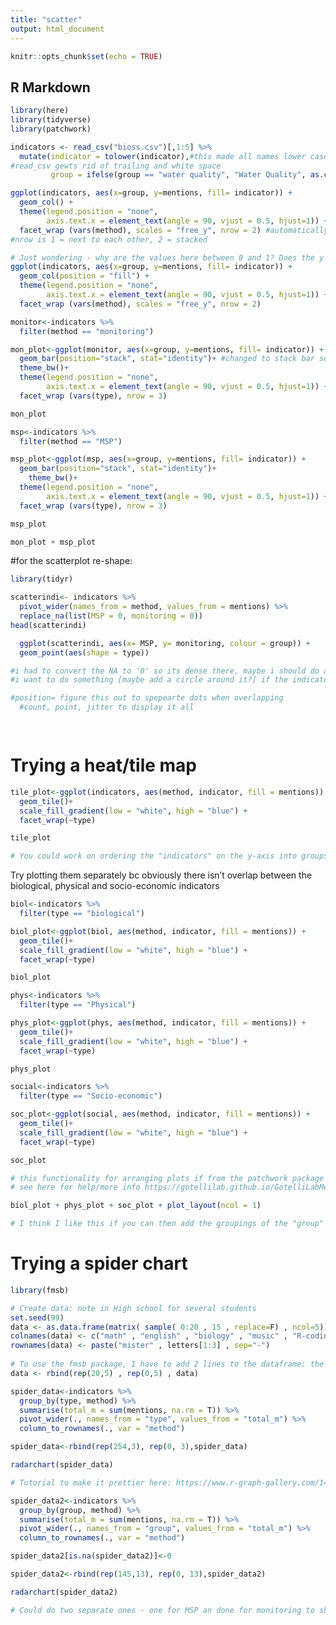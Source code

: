 ```yaml
---
title: "scatter"
output: html_document
---
```


```r
knitr::opts_chunk$set(echo = TRUE)
```

## R Markdown

```r
library(here)
library(tidyverse)
library(patchwork)
```


```r
indicators <- read_csv("bioss.csv")[,1:5] %>% 
  mutate(indicator = tolower(indicator),#this made all names lower case 
#read_csv gewts rid of trailing and white space 
         group = ifelse(group == "water quality", "Water Quality", as.character(group))) #there was two water quality groups so I change them to be just one now.

ggplot(indicators, aes(x=group, y=mentions, fill= indicator)) +
  geom_col() + 
  theme(legend.position = "none",
        axis.text.x = element_text(angle = 90, vjust = 0.5, hjust=1)) + 
  facet_wrap (vars(method), scales = "free_y", nrow = 2) #automatically does same scale to change this adding free scales argment. 
#nrow is 1 = next to each other, 2 = stacked 


```
```r
# Just wondering - why are the values here between 0 and 1? Does the y axis represent the proportion of mentions of each type or??
ggplot(indicators, aes(x=group, y=mentions, fill= indicator)) +
  geom_col(position = "fill") + 
  theme(legend.position = "none",
        axis.text.x = element_text(angle = 90, vjust = 0.5, hjust=1)) + 
  facet_wrap (vars(method), scales = "free_y", nrow = 2) 
```



```r
monitor<-indicators %>% 
  filter(method == "monitoring")

mon_plot<-ggplot(monitor, aes(x=group, y=mentions, fill= indicator)) +
  geom_bar(position="stack", stat="identity")+ #changed to stack bar so that you can see the # of mentions
  theme_bw()+
  theme(legend.position = "none",
        axis.text.x = element_text(angle = 90, vjust = 0.5, hjust=1)) + 
  facet_wrap (vars(type), nrow = 3) 

mon_plot
```
```r
msp<-indicators %>% 
  filter(method == "MSP")

msp_plot<-ggplot(msp, aes(x=group, y=mentions, fill= indicator)) +
  geom_bar(position="stack", stat="identity")+ 
    theme_bw()+
  theme(legend.position = "none",
        axis.text.x = element_text(angle = 90, vjust = 0.5, hjust=1)) + 
  facet_wrap (vars(type), nrow = 3) 

msp_plot
```
```r
mon_plot + msp_plot
```


#for the scatterplot re-shape:
```r
library(tidyr)

scatterindi<- indicators %>% 
  pivot_wider(names_from = method, values_from = mentions) %>% 
  replace_na(list(MSP = 0, monitoring = 0)) 
head(scatterindi)

```

```r
  ggplot(scatterindi, aes(x= MSP, y= monitoring, colour = group)) + 
  geom_point(aes(shape = type))

#i had to convert the NA to '0' so its dense there, maybe i should do a thing about this? 
#i want to do something [maybe add a circle around it?] if the indicator is one that is both MSP and monitoring, unsure of how~!

#position= figure this out to spepearte dots when overlapping
  #count, point, jitter to display it all 

  
```

# Trying a heat/tile map

```r
tile_plot<-ggplot(indicators, aes(method, indicator, fill = mentions)) +
  geom_tile()+
  scale_fill_gradient(low = "white", high = "blue") +
  facet_wrap(~type)

tile_plot

# You could work on ordering the "indicators" on the y-axis into groups based on the "group" column and labelling that on the y-axis to make it clear what braod categories each fall into
```

Try plotting them separately bc obviously there isn't overlap between the biological, physical and socio-economic indicators
```r
biol<-indicators %>% 
  filter(type == "biological")

biol_plot<-ggplot(biol, aes(method, indicator, fill = mentions)) +
  geom_tile()+
  scale_fill_gradient(low = "white", high = "blue") +
  facet_wrap(~type)

biol_plot
```

```r
phys<-indicators %>% 
  filter(type == "Physical")

phys_plot<-ggplot(phys, aes(method, indicator, fill = mentions)) +
  geom_tile()+
  scale_fill_gradient(low = "white", high = "blue") +
  facet_wrap(~type)

phys_plot
```

```r
social<-indicators %>% 
  filter(type == "Socio-economic")

soc_plot<-ggplot(social, aes(method, indicator, fill = mentions)) +
  geom_tile()+
  scale_fill_gradient(low = "white", high = "blue") +
  facet_wrap(~type)

soc_plot
```

```r
# this functionality for arranging plots if from the patchwork package
# see here for help/more info https://gotellilab.github.io/GotelliLabMeetingHacks/NickGotelli/ggplotPatchwork.html

biol_plot + phys_plot + soc_plot + plot_layout(ncol = 1)

# I think I like this if you can then add the groupings of the "group" types along the y-axis as well (you would need to reorder the y-axis names based on the "group" then could add in the group in powerpoint or illustrator afterwards)
```


# Trying a spider chart

```r
library(fmsb)

# Create data: note in High school for several students
set.seed(99)
data <- as.data.frame(matrix( sample( 0:20 , 15 , replace=F) , ncol=5))
colnames(data) <- c("math" , "english" , "biology" , "music" , "R-coding" )
rownames(data) <- paste("mister" , letters[1:3] , sep="-")
 
# To use the fmsb package, I have to add 2 lines to the dataframe: the max and min of each variable to show on the plot!
data <- rbind(rep(20,5) , rep(0,5) , data)

spider_data<-indicators %>% 
  group_by(type, method) %>% 
  summarise(total_m = sum(mentions, na.rm = T)) %>% 
  pivot_wider(., names_from = "type", values_from = "total_m") %>% 
  column_to_rownames(., var = "method")

spider_data<-rbind(rep(254,3), rep(0, 3),spider_data)

radarchart(spider_data)

# Tutorial to make it prettier here: https://www.r-graph-gallery.com/143-spider-chart-with-saveral-individuals.html

spider_data2<-indicators %>% 
  group_by(group, method) %>% 
  summarise(total_m = sum(mentions, na.rm = T)) %>% 
  pivot_wider(., names_from = "group", values_from = "total_m") %>% 
  column_to_rownames(., var = "method")

spider_data2[is.na(spider_data2)]<-0

spider_data2<-rbind(rep(145,13), rep(0, 13),spider_data2)

radarchart(spider_data2)

# Could do two separate ones - one for MSP an done for monitoring to show overlap of biol, phys and socio indicators if there is any
```


